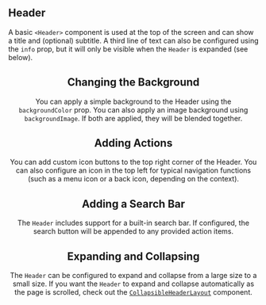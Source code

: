 
## Header

A basic `<Header>` component is used at the top of the screen and can show a title and (optional) subtitle. A third line of text can also be configured using the `info` prop, but it will only be visible when the `Header` is expanded (see below).

<Header />

## Changing the Background

You can apply a simple background to the Header using the `backgroundColor` prop. You can also apply an image background using `backgroundImage`. If both are applied, they will be blended together.

<HeaderWithBackground />

## Adding Actions

You can add custom icon buttons to the top right corner of the Header. You can also configure an icon in the top left for typical navigation functions (such as a menu icon or a back icon, depending on the context).

<HeaderWithActions />

## Adding a Search Bar

The `Header` includes support for a built-in search bar. If configured, the search button will be appended to any provided action items.

<HeaderWithSearch />

## Expanding and Collapsing

The `Header` can be configured to expand and collapse from a large size to a small size. If you want the `Header` to expand and collapse automatically as the page is scrolled, check out the [`CollapsibleHeaderLayout`](/components/collapsible-header-layout/examples) component.

<HeaderWithExpandCollapse />
